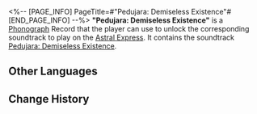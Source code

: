 <%-- [PAGE_INFO]
PageTitle=#"Pedujara: Demiseless Existence"#
[END_PAGE_INFO] --%>
{{Item Infobox
|id          = 210224
|image       = Item Pedujara- Demiseless Existence.png{{subst:void|<!--$UPLOAD:<<SpriteOutput/ItemFigures/210001.png>-<Item Pedujara- Demiseless Existence.png>-<Item Icons>>-->}}
|type        = Disk
|invCategory = Valuables
|rarity      = 3
|effect      = 
|description = A record that can be played on the Express' phonograph. It might be a chance acquisition or a gift from someone else. All sorts of memories surge up when the music plays &mdash; the smiles, encounters, touches, and the excitement of battle. Maybe that is why people still collect records even as society rapidly advances.<br />The current record contains the track "Pedujara: Demiseless Existence."
}}
{{Description|''Dawn after dark, tranquil after turmoil.''}}
'''"Pedujara: Demiseless Existence"''' is a [[Phonograph]] Record that the player can use to unlock the corresponding soundtrack to play on the [[Astral Express]]. It contains the soundtrack [[Pedujara: Demiseless Existence]].

==Other Languages==
{{Other Languages
|en   = "Pedujara: Demiseless Existence"
|zhs  = 《蝉喓歌·长命无绝》
|zht  = 〈蟬喓歌•長命無絕〉
|ja   = 『蝉鳴歌・長命に絶え無し』
|ko   = ≪매미의 노래•끊임없는 생≫
|es   = Pedujara: existencia sin fin
|fr   = «&nbsp;Pedujara: Demiseless Existence&nbsp;»
|ru   = Pedujara: Demiseless Existence
|th   = "Pedujara: Demiseless Existence"
|vi   = "Khúc Ca Bất Tử"
|de   = „Pedujara – Endlose Existenz“
|id   = "Pedujara: Demiseless Existence"
|pt   = "Pedujara: Demiseless Existence"
}}

==Change History==
{{Change History|1.2}}